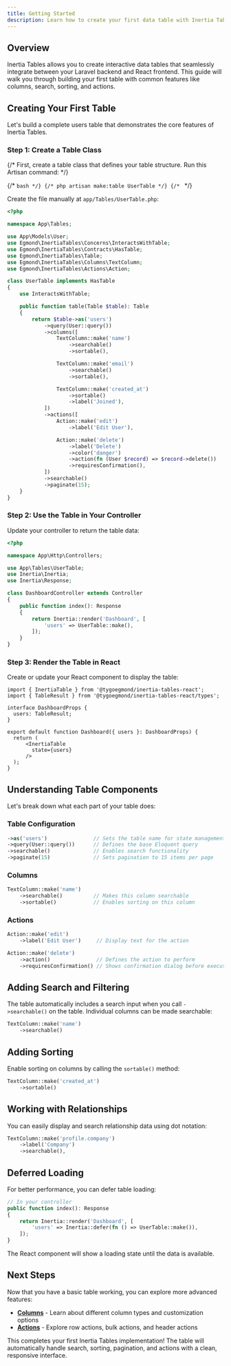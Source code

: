 ```yaml
---
title: Getting Started
description: Learn how to create your first data table with Inertia Tables through a step-by-step tutorial.
---
```


## Overview

Inertia Tables allows you to create interactive data tables that seamlessly integrate between your Laravel backend and React frontend. This guide will walk you through building your first table with common features like columns, search, sorting, and actions.

## Creating Your First Table

Let's build a complete users table that demonstrates the core features of Inertia Tables.

### Step 1: Create a Table Class

{/* First, create a table class that defines your table structure. Run this Artisan command: */}

{/* ```bash */}
{/* php artisan make:table UserTable */}
{/* ``` */}

Create the file manually at `app/Tables/UserTable.php`:

```php
<?php

namespace App\Tables;

use App\Models\User;
use Egmond\InertiaTables\Concerns\InteractsWithTable;
use Egmond\InertiaTables\Contracts\HasTable;
use Egmond\InertiaTables\Table;
use Egmond\InertiaTables\Columns\TextColumn;
use Egmond\InertiaTables\Actions\Action;

class UserTable implements HasTable
{
    use InteractsWithTable;

    public function table(Table $table): Table
    {
        return $table->as('users')
            ->query(User::query())
            ->columns([
                TextColumn::make('name')
                    ->searchable()
                    ->sortable(),

                TextColumn::make('email')
                    ->searchable()
                    ->sortable(),

                TextColumn::make('created_at')
                    ->sortable()
                    ->label('Joined'),
            ])
            ->actions([
                Action::make('edit')
                    ->label('Edit User'),

                Action::make('delete')
                    ->label('Delete')
                    ->color('danger')
                    ->action(fn (User $record) => $record->delete())
                    ->requiresConfirmation(),
            ])
            ->searchable()
            ->paginate(15);
    }
}
```

### Step 2: Use the Table in Your Controller

Update your controller to return the table data:

```php
<?php

namespace App\Http\Controllers;

use App\Tables\UserTable;
use Inertia\Inertia;
use Inertia\Response;

class DashboardController extends Controller
{
    public function index(): Response
    {
        return Inertia::render('Dashboard', [
            'users' => UserTable::make(),
        ]);
    }
}
```

### Step 3: Render the Table in React

Create or update your React component to display the table:

```tsx
import { InertiaTable } from '@tygoegmond/inertia-tables-react';
import { TableResult } from '@tygoegmond/inertia-tables-react/types';

interface DashboardProps {
  users: TableResult;
}

export default function Dashboard({ users }: DashboardProps) {
  return (
      <InertiaTable
        state={users}
      />
  );
}
```

## Understanding Table Components

Let's break down what each part of your table does:

### Table Configuration

```php
->as('users')               // Sets the table name for state management
->query(User::query())      // Defines the base Eloquent query
->searchable()              // Enables search functionality
->paginate(15)              // Sets pagination to 15 items per page
```

### Columns

```php
TextColumn::make('name')
    ->searchable()          // Makes this column searchable
    ->sortable()            // Enables sorting on this column
```

### Actions

```php
Action::make('edit')
    ->label('Edit User')     // Display text for the action

Action::make('delete')
    ->action()               // Defines the action to perform
    ->requiresConfirmation() // Shows confirmation dialog before executing
```

## Adding Search and Filtering

The table automatically includes a search input when you call `->searchable()` on the table. Individual columns can be made searchable:

```php
TextColumn::make('name')
    ->searchable()
```

## Adding Sorting

Enable sorting on columns by calling the `sortable()` method:

```php
TextColumn::make('created_at')
    ->sortable()
```

## Working with Relationships

You can easily display and search relationship data using dot notation:

```php
TextColumn::make('profile.company')
    ->label('Company')
    ->searchable(),
```

## Deferred Loading

For better performance, you can defer table loading:

```php
// In your controller
public function index(): Response
{
    return Inertia::render('Dashboard', [
        'users' => Inertia::defer(fn () => UserTable::make()),
    ]);
}
```

The React component will show a loading state until the data is available.

## Next Steps

Now that you have a basic table working, you can explore more advanced features:

- **[Columns](/03-columns/01-getting-started)** - Learn about different column types and customization options
- **[Actions](/04-actions/01-getting-started)** - Explore row actions, bulk actions, and header actions

This completes your first Inertia Tables implementation! The table will automatically handle search, sorting, pagination, and actions with a clean, responsive interface.
